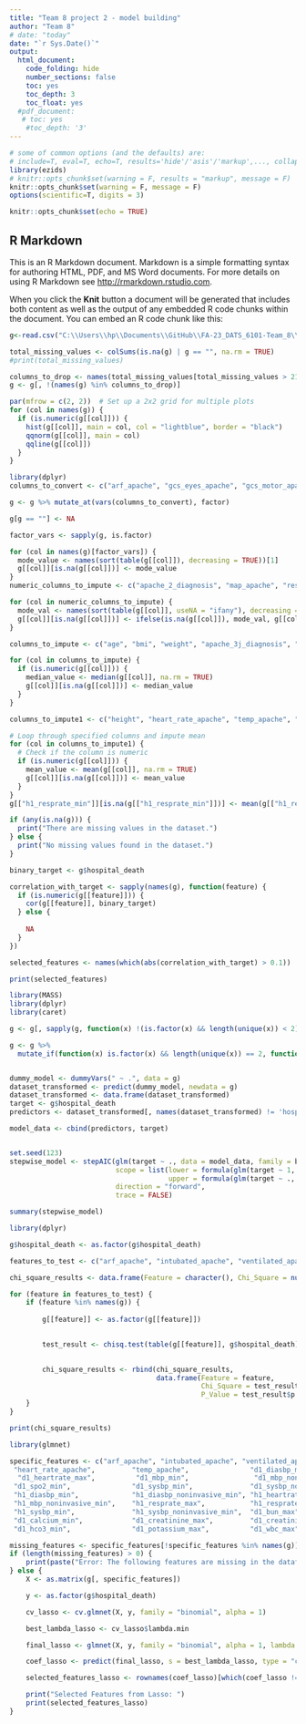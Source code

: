 ```yaml
---
title: "Team 8 project 2 - model building"
author: "Team 8"
# date: "today"
date: "`r Sys.Date()`"
output:
  html_document:
    code_folding: hide
    number_sections: false
    toc: yes
    toc_depth: 3
    toc_float: yes
  #pdf_document:
   # toc: yes
    #toc_depth: '3'
---
```


```r
# some of common options (and the defaults) are: 
# include=T, eval=T, echo=T, results='hide'/'asis'/'markup',..., collapse=F, warning=T, message=T, error=T, cache=T, fig.width=6, fig.height=4, fig.dim=c(6,4) #inches, fig.align='left'/'center','right', 
library(ezids)
# knitr::opts_chunk$set(warning = F, results = "markup", message = F)
knitr::opts_chunk$set(warning = F, message = F)
options(scientific=T, digits = 3) 
```

```r
knitr::opts_chunk$set(echo = TRUE)
```

## R Markdown

This is an R Markdown document. Markdown is a simple formatting syntax for authoring HTML, PDF, and MS Word documents. For more details on using R Markdown see <http://rmarkdown.rstudio.com>.

When you click the **Knit** button a document will be generated that includes both content as well as the output of any embedded R code chunks within the document. You can embed an R code chunk like this:



```r
g<-read.csv("C:\\Users\\hp\\Documents\\GitHub\\FA-23_DATS_6101-Team_8\\Dataset.csv")
```


```r
total_missing_values <- colSums(is.na(g) | g == "", na.rm = TRUE)
#print(total_missing_values)

columns_to_drop <- names(total_missing_values[total_missing_values > 21500])
g <- g[, !(names(g) %in% columns_to_drop)]

```


```r
par(mfrow = c(2, 2))  # Set up a 2x2 grid for multiple plots
for (col in names(g)) {
  if (is.numeric(g[[col]])) {
    hist(g[[col]], main = col, col = "lightblue", border = "black")
    qqnorm(g[[col]], main = col)
    qqline(g[[col]])
  }
}
```


```r
library(dplyr)
columns_to_convert <- c("arf_apache", "gcs_eyes_apache", "gcs_motor_apache", "gcs_unable_apache", "gcs_verbal_apache", "intubated_apache", "ventilated_apache", "aids", "cirrhosis", "diabetes_mellitus", "hepatic_failure", "immunosuppression", "leukemia", "lymphoma", "solid_tumor_with_metastasis", "ethnicity", "gender", "hospital_admit_source", "icu_admit_source", "apache_3j_bodysystem", "apache_2_bodysystem", "elective_surgery", "apache_post_operative", "icu_stay_type", "icu_type", "readmission_status")

g <- g %>% mutate_at(vars(columns_to_convert), factor)
```


```r
g[g == ""] <- NA

factor_vars <- sapply(g, is.factor)

for (col in names(g)[factor_vars]) {
  mode_value <- names(sort(table(g[[col]]), decreasing = TRUE))[1]
  g[[col]][is.na(g[[col]])] <- mode_value
}
numeric_columns_to_impute <- c("apache_2_diagnosis", "map_apache", "resprate_apache", "apache_4a_hospital_death_prob", "apache_4a_icu_death_prob")

for (col in numeric_columns_to_impute) {
  mode_val <- names(sort(table(g[[col]], useNA = "ifany"), decreasing = TRUE))[1]
  g[[col]][is.na(g[[col]])] <- ifelse(is.na(g[[col]]), mode_val, g[[col]])
}
```


```r
columns_to_impute <- c("age", "bmi", "weight", "apache_3j_diagnosis", "glucose_apache", "d1_mbp_noninvasive_max", "d1_resprate_max", "d1_spo2_max", "d1_spo2_min", "d1_temp_max", "d1_temp_min", "h1_diasbp_max", "h1_diasbp_noninvasive_max", "h1_resprate_max", "h1_spo2_max", "h1_spo2_min", "d1_bun_max", "d1_bun_min", "d1_creatinine_max", "d1_creatinine_min", "d1_glucose_max", "d1_glucose_min", "d1_platelets_max", "d1_platelets_min", "d1_potassium_max", "d1_sodium_min", "bun_apache", "creatinine_apache")

for (col in columns_to_impute) {
  if (is.numeric(g[[col]])) {
    median_value <- median(g[[col]], na.rm = TRUE)
    g[[col]][is.na(g[[col]])] <- median_value
  }
}
```


```r
columns_to_impute1 <- c("height", "heart_rate_apache", "temp_apache", "d1_diasbp_max", "d1_diasbp_min", "d1_diasbp_noninvasive_max", "d1_diasbp_noninvasive_min", "d1_heartrate_max", "d1_heartrate_min", "d1_mbp_max", "d1_mbp_min", "d1_mbp_noninvasive_min", "d1_resprate_min", "d1_sysbp_max", "d1_sysbp_min", "d1_sysbp_noninvasive_max", "d1_sysbp_noninvasive_min", "h1_diasbp_min", "h1_diasbp_noninvasive_min", "h1_heartrate_max", "h1_heartrate_min", "h1_mbp_max", "h1_mbp_min", "h1_mbp_noninvasive_max", "h1_mbp_noninvasive_min", " h1_resprate_min", "h1_sysbp_max", "h1_sysbp_min", "h1_sysbp_noninvasive_max", "h1_sysbp_noninvasive_min", "d1_calcium_max", "d1_calcium_min", "d1_hco3_max", "d1_hco3_min", "d1_hemaglobin_max", "d1_hemaglobin_min", "d1_hematocrit_max", "d1_hematocrit_min", "d1_potassium_min", "d1_sodium_max", "d1_wbc_max", "d1_wbc_min", "hematocrit_apache", "sodium_apache")

# Loop through specified columns and impute mean
for (col in columns_to_impute1) {
  # Check if the column is numeric
  if (is.numeric(g[[col]])) {
    mean_value <- mean(g[[col]], na.rm = TRUE)
    g[[col]][is.na(g[[col]])] <- mean_value
  }
}
g[["h1_resprate_min"]][is.na(g[["h1_resprate_min"]])] <- mean(g[["h1_resprate_min"]], na.rm = TRUE)
```

```r
if (any(is.na(g))) {
  print("There are missing values in the dataset.")
} else {
  print("No missing values found in the dataset.")
}
```




```r
binary_target <- g$hospital_death

correlation_with_target <- sapply(names(g), function(feature) {
  if (is.numeric(g[[feature]])) {
    cor(g[[feature]], binary_target)
  } else {
    
    NA
  }
})

selected_features <- names(which(abs(correlation_with_target) > 0.1))

print(selected_features)
```


```r
library(MASS)
library(dplyr)
library(caret)

g <- g[, sapply(g, function(x) !(is.factor(x) && length(unique(x)) < 2))]

g <- g %>%
  mutate_if(function(x) is.factor(x) && length(unique(x)) == 2, function(x) as.numeric(as.factor(x)) - 1)


dummy_model <- dummyVars(" ~ .", data = g)
dataset_transformed <- predict(dummy_model, newdata = g)
dataset_transformed <- data.frame(dataset_transformed)
target <- g$hospital_death
predictors <- dataset_transformed[, names(dataset_transformed) != 'hospital_death']

model_data <- cbind(predictors, target)


set.seed(123) 
stepwise_model <- stepAIC(glm(target ~ ., data = model_data, family = binomial), 
                          scope = list(lower = formula(glm(target ~ 1, data = model_data)), 
                                       upper = formula(glm(target ~ ., data = model_data))),
                          direction = "forward", 
                          trace = FALSE)

summary(stepwise_model)
```



```r
library(dplyr)

g$hospital_death <- as.factor(g$hospital_death)

features_to_test <- c("arf_apache", "intubated_apache", "ventilated_apache", "aids", "cirrhosis", "diabetes_mellitus", "hepatic_failure", "immunosuppression", "leukemia", "lymphoma", "solid_tumor_with_metastasis",  "gender", "elective_surgery", "apache_post_operative",  "readmission_status") # replace with your actual feature names

chi_square_results <- data.frame(Feature = character(), Chi_Square = numeric(), P_Value = numeric(), stringsAsFactors = FALSE)

for (feature in features_to_test) {
    if (feature %in% names(g)) {
        
        g[[feature]] <- as.factor(g[[feature]])

        
        test_result <- chisq.test(table(g[[feature]], g$hospital_death))

        
        chi_square_results <- rbind(chi_square_results, 
                                    data.frame(Feature = feature, 
                                               Chi_Square = test_result$statistic, 
                                               P_Value = test_result$p.value))
    }
}

print(chi_square_results)
```



```r
library(glmnet)

specific_features <- c("arf_apache", "intubated_apache", "ventilated_apache", "aids", "cirrhosis", "diabetes_mellitus", "hepatic_failure", "immunosuppression", "leukemia", "lymphoma", "solid_tumor_with_metastasis",  "gender", "elective_surgery", "apache_post_operative", "age","bun_apache","creatinine_apache", "hospital_admit_source", "icu_type", "icu_admit_source", "glucose_apache", "gcs_eyes_apache", "gcs_verbal_apache", "gcs_unable_apache", "icu_stay_type",
 "heart_rate_apache",         "temp_apache",               "d1_diasbp_min",             "d1_diasbp_noninvasive_min",
  "d1_heartrate_max",          "d1_mbp_min",                "d1_mbp_noninvasive_min",    "d1_resprate_max",          
 "d1_spo2_min",               "d1_sysbp_min",              "d1_sysbp_noninvasive_min",  "d1_temp_min",              
 "h1_diasbp_min",             "h1_diasbp_noninvasive_min", "h1_heartrate_max",          "h1_mbp_min",               
 "h1_mbp_noninvasive_min",    "h1_resprate_max",           "h1_resprate_min",           "h1_spo2_min",              
 "h1_sysbp_min",              "h1_sysbp_noninvasive_min",  "d1_bun_max",                "d1_bun_min",               
 "d1_calcium_min",            "d1_creatinine_max",         "d1_creatinine_min",         "d1_hco3_max",              
 "d1_hco3_min",               "d1_potassium_max",          "d1_wbc_max",                "d1_wbc_min", "map_apache")

missing_features <- specific_features[!specific_features %in% names(g)]
if (length(missing_features) > 0) {
    print(paste("Error: The following features are missing in the dataframe 'g':", paste(missing_features, collapse = ", ")))
} else {
    X <- as.matrix(g[, specific_features])

    y <- as.factor(g$hospital_death)

    cv_lasso <- cv.glmnet(X, y, family = "binomial", alpha = 1)

    best_lambda_lasso <- cv_lasso$lambda.min

    final_lasso <- glmnet(X, y, family = "binomial", alpha = 1, lambda = best_lambda_lasso)

    coef_lasso <- predict(final_lasso, s = best_lambda_lasso, type = "coefficients")

    selected_features_lasso <- rownames(coef_lasso)[which(coef_lasso != 0)]

    print("Selected Features from Lasso: ")
    print(selected_features_lasso)
}
```